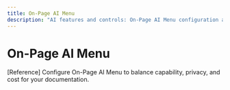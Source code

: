 ```yaml
---
title: On-Page AI Menu
description: "AI features and controls: On-Page AI Menu configuration and guidance."
---
```


# On-Page AI Menu

[Reference] Configure On-Page AI Menu to balance capability, privacy, and cost for your documentation.
